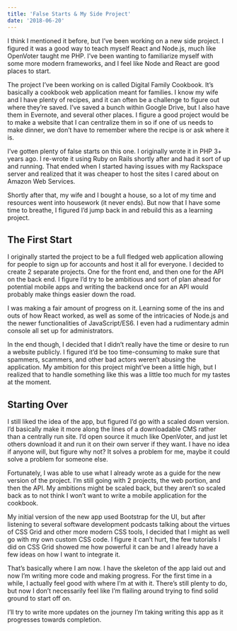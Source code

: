 ```yaml
---
title: 'False Starts & My Side Project'
date: '2018-06-20'
---
```


I think I mentioned it before, but I’ve been working on a new side project. I figured it was a good way to teach myself React and Node.js, much like OpenVoter taught me PHP. I’ve been wanting to familiarize myself with some more modern frameworks, and I feel like Node and React are good places to start.

The project I’ve been working on is called Digital Family Cookbook. It’s basically a cookbook web application meant for families. I know my wife and I have plenty of recipes, and it can often be a challenge to figure out where they’re saved. I’ve saved a bunch within Google Drive, but I also have them in Evernote, and several other places. I figure a good project would be to make a website that I can centralize them in so if one of us needs to make dinner, we don’t have to remember where the recipe is or ask where it is.

I’ve gotten plenty of false starts on this one. I originally wrote it in PHP 3+ years ago. I re-wrote it using Ruby on Rails shortly after and had it sort of up and running. That ended when I started having issues with my Rackspace server and realized that it was cheaper to host the sites I cared about on Amazon Web Services.

Shortly after that, my wife and I bought a house, so a lot of my time and resources went into housework (it never ends). But now that I have some time to breathe, I figured I’d jump back in and rebuild this as a learning project.

## The First Start

I originally started the project to be a full fledged web application allowing for people to sign up for accounts and host it all for everyone. I decided to create 2 separate projects. One for the front end, and then one for the API on the back end. I figure I’d try to be ambitious and sort of plan ahead for potential mobile apps and writing the backend once for an API would probably make things easier down the road.

I was making a fair amount of progress on it. Learning some of the ins and outs of how React worked, as well as some of the intricacies of Node.js and the newer functionalities of JavaScript/ES6. I even had a rudimentary admin console all set up for administrators.

In the end though, I decided that I didn’t really have the time or desire to run a website publicly. I figured it’d be too time-consuming to make sure that spammers, scammers, and other bad actors weren’t abusing the application. My ambition for this project might’ve been a little high, but I realized that to handle something like this was a little too much for my tastes at the moment.

## Starting Over

I still liked the idea of the app, but figured I’d go with a scaled down version. I’d basically make it more along the lines of a downloadable CMS rather than a centrally run site. I’d open source it much like OpenVoter, and just let others download it and run it on their own server if they want. I have no idea if anyone will, but figure why not? It solves a problem for me, maybe it could solve a problem for someone else.

Fortunately, I was able to use what I already wrote as a guide for the new version of the project. I’m still going with 2 projects, the web portion, and then the API. My ambitions might be scaled back, but they aren’t so scaled back as to not think I won’t want to write a mobile application for the cookbook.

My initial version of the new app used Bootstrap for the UI, but after listening to several software development podcasts talking about the virtues of CSS Grid and other more modern CSS tools, I decided that I might as well go with my own custom CSS code. I figure it can’t hurt, the few tutorials I did on CSS Grid showed me how powerful it can be and I already have a few ideas on how I want to integrate it.

That’s basically where I am now. I have the skeleton of the app laid out and now I’m writing more code and making progress. For the first time in a while, I actually feel good with where I’m at with it. There’s still plenty to do, but now I don’t necessarily feel like I’m flailing around trying to find solid ground to start off on.

I’ll try to write more updates on the journey I’m taking writing this app as it progresses towards completion.
